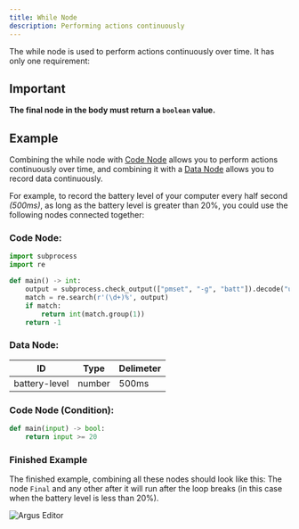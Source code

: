 ```yaml
---
title: While Node
description: Performing actions continuously
---
```


The while node is used to perform actions continuously over time. It has only one requirement:

## Important
**The final node in the body must return a `boolean` value.**

## Example
Combining the while node with [Code Node](/code) allows you to perform actions continuously over time, and combining it with a [Data Node](/data) allows you to record data continuously.

For example, to record the battery level of your computer every half second *(500ms)*, as long as the battery level is greater than 20%, you could use the following nodes connected together:

### Code Node:
```python
import subprocess
import re

def main() -> int:
    output = subprocess.check_output(["pmset", "-g", "batt"]).decode("utf-8")
    match = re.search(r'(\d+)%', output)
    if match:
        return int(match.group(1))
    return -1
```

### Data Node:
| ID  | Type | Delimeter |
|----|------|---------|
| battery-level | number | 500ms |

### Code Node (Condition):
```python
def main(input) -> bool:
    return input >= 20
```

### Finished Example
The finished example, combining all these nodes should look like this:
The node `Final` and any other after it will run after the loop breaks (in this case when the battery level is less than 20%).

![Argus Editor](https://argus.engineering/assets/sample.png)




